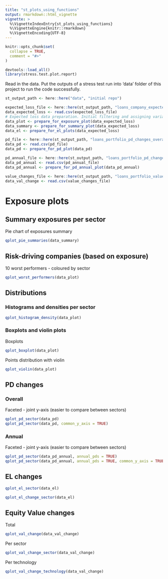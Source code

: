 ```yaml
---
title: "st_plots_using_functions"
output: rmarkdown::html_vignette
vignette: >
  %\VignetteIndexEntry{st_plots_using_functions}
  %\VignetteEngine{knitr::rmarkdown}
  %\VignetteEncoding{UTF-8}
---
```


```r
knitr::opts_chunk$set(
  collapse = TRUE,
  comment = "#>"
)
```

```r
devtools::load_all()
library(stress.test.plot.report)
```

Read in the data. Put the outputs of a stress test run into 'data' folder of this project to run the code successfully.

```r
st_output_path <- here::here("data", "initial repo")

expected_loss_file <- here::here(st_output_path, "loans_company_expected_loss_standard.csv")
data_expected_loss <- read.csv(expected_loss_file)
# Expected loss data preparation. Initial filtering and assigning variables to plot. The values are turned into millions.
data_plot <- prepare_for_exposure_plot(data_expected_loss)
data_summary <- prepare_for_summary_plot(data_expected_loss)
data_el <- prepare_for_el_plots(data_expected_loss)

pd_file <- here::here(st_output_path, "loans_portfolio_pd_changes_overall_standard.csv")
data_pd <- read.csv(pd_file)
data_pd <- prepare_for_pd_plot(data_pd)

pd_annual_file <- here::here(st_output_path, "loans_portfolio_pd_changes_annual_standard.csv")
data_pd_annual <- read.csv(pd_annual_file)
data_pd_annual <- prepare_for_pd_annual_plot(data_pd_annual) 

value_changes_file <- here::here(st_output_path, "loans_portfolio_value_changes_standard.csv")
data_val_change <- read.csv(value_changes_file)
```

# Exposure plots

## Summary exposures per sector

Pie chart of exposures summary

```r
qplot_pie_summaries(data_summary)
```

## Risk-driving companies (based on exposure)

10 worst performers - coloured by sector

```r
qplot_worst_performers(data_plot)
```

## Distributions

### Histograms and densities per sector

```r
qplot_histogram_density(data_plot) 
```


### Boxplots and violin plots

Boxplots

```r
qplot_boxplot(data_plot)
```

Points distribution with violin

```r
qplot_violin(data_plot)
```

## PD changes

### Overall

Faceted - joint y-axis (easier to compare between sectors)

```r
qplot_pd_sector(data_pd)
qplot_pd_sector(data_pd, common_y_axis = TRUE)
```

### Annual

Faceted - joint y-axis (easier to compare between sectors)

```r
qplot_pd_sector(data_pd_annual, annual_pds = TRUE)
qplot_pd_sector(data_pd_annual, annual_pds = TRUE, common_y_axis = TRUE)
```


## EL changes

```r
qplot_el_sector(data_el)
```
```r
qplot_el_change_sector(data_el)
```

## Equity Value changes

Total

```r
qplot_val_change(data_val_change)
```

Per sector

```r
qplot_val_change_sector(data_val_change)
```

Per technology

```r
qplot_val_change_technology(data_val_change)
```
